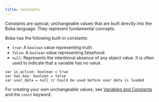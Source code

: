 ```yaml
---
title: Constants
---
```


Constants are special, unchangeable values that are built directly into the Boba language. They represent fundamental concepts.

Boba has the following built-in constants:

-   `true`: A `boolean` value representing truth.
-   `false`: A `boolean` value representing falsehood.
-   `null`: Represents the intentional absence of any object value. It is often used to indicate that a variable has no value.

```boba
var is_active: boolean = true
var has_key: boolean = false
var user_data = null // Could be used before user data is loaded
```

For creating your own unchangeable values, see [Variables and Constants](learn/01-variables-and-constants.mdx) and the `const` keyword.